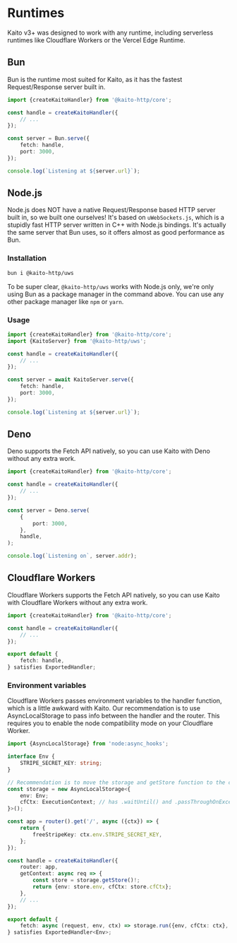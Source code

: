 # Runtimes

Kaito v3+ was designed to work with any runtime, including serverless runtimes like Cloudflare Workers or the Vercel Edge Runtime.

## Bun

Bun is the runtime most suited for Kaito, as it has the fastest Request/Response server built in.

```ts
import {createKaitoHandler} from '@kaito-http/core';

const handle = createKaitoHandler({
	// ...
});

const server = Bun.serve({
	fetch: handle,
	port: 3000,
});

console.log(`Listening at ${server.url}`);
```

## Node.js

Node.js does NOT have a native Request/Response based HTTP server built in, so we built one ourselves! It's based on `uWebSockets.js`, which is a stupidly fast HTTP server written in C++ with Node.js bindings. It's actually the same server that Bun uses, so it offers almost as good performance as Bun.

### Installation

```bash
bun i @kaito-http/uws
```

To be super clear, `@kaito-http/uws` works with Node.js only, we're only using Bun as a package manager in the command above. You can use any other package manager like `npm` or `yarn`.

### Usage

```ts
import {createKaitoHandler} from '@kaito-http/core';
import {KaitoServer} from '@kaito-http/uws';

const handle = createKaitoHandler({
	// ...
});

const server = await KaitoServer.serve({
	fetch: handle,
	port: 3000,
});

console.log(`Listening at ${server.url}`);
```

## Deno

Deno supports the Fetch API natively, so you can use Kaito with Deno without any extra work.

```ts
import {createKaitoHandler} from '@kaito-http/core';

const handle = createKaitoHandler({
	// ...
});

const server = Deno.serve(
	{
		port: 3000,
	},
	handle,
);

console.log(`Listening on`, server.addr);
```

## Cloudflare Workers

Cloudflare Workers supports the Fetch API natively, so you can use Kaito with Cloudflare Workers without any extra work.

```ts
import {createKaitoHandler} from '@kaito-http/core';

const handle = createKaitoHandler({
	// ...
});

export default {
	fetch: handle,
} satisfies ExportedHandler;
```

### Environment variables

Cloudflare Workers passes environment variables to the handler function, which is a little awkward with Kaito. Our recommendation is to use AsyncLocalStorage to pass info between the handler and the router. This requires you to enable the node compatibility mode on your Cloudflare Worker.

```ts
import {AsyncLocalStorage} from 'node:async_hooks';

interface Env {
	STRIPE_SECRET_KEY: string;
}

// Recommendation is to move the storage and getStore function to the context.ts file, and include the env in your context object.
const storage = new AsyncLocalStorage<{
	env: Env;
	cfCtx: ExecutionContext; // has .waitUntil() and .passThroughOnException()
}>();

const app = router().get('/', async ({ctx}) => {
	return {
		freeStripeKey: ctx.env.STRIPE_SECRET_KEY,
	};
});

const handle = createKaitoHandler({
	router: app,
	getContext: async req => {
		const store = storage.getStore()!;
		return {env: store.env, cfCtx: store.cfCtx};
	},
	// ...
});

export default {
	fetch: async (request, env, ctx) => storage.run({env, cfCtx: ctx}, () => handle(request)),
} satisfies ExportedHandler<Env>;
```
